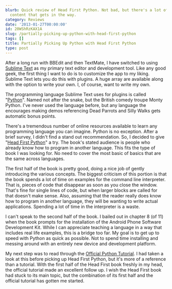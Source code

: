 ```yaml
---
blurb: Quick review of Head First Python. Not bad, but there's a lot of non-python
  content that gets in the way.
category: Reviews
date: '2013-01-27T00:00:00'
id: 20WShRzKAX1A
slug: /partially-picking-up-python-with-head-first-python
tags: []
title: Partially Picking Up Python with Head First Python
type: post
---
```


After a long run with BBEdit and then TextMate, I have switched to using [Sublime Text](http://www.sublimetext.com) as my primary text editor and development tool. Like any good geek, the first thing I want to do is to customize the app to my liking. Sublime Text lets you do this with plugins. A huge array are available along with the option to write your own. I, of course, want to write my own. 

The programming language Sublime Text uses for plugins is called "[Python](http://python.org)". Named not after the snake, but the British comedy troupe Monty Python. I've never used the language before, but any language the encourages making demos referencing Dead Parrots and Silly Walks gets automatic bonus points.

There's a tremendous number of online resources available to learn any programming language you can imagine. Python is no exception. After a brief survey, I didn't find a stand out recommendation. So, I decided to give "[Head First Python][1]" a try. The book's stated audience is people who already know how to program in another language. This fits the type of book I was looking for. No need to cover the most basic of basics that are the same across languages. 

The first half of the book is pretty good, doing a nice job of gently introducing the various concepts. The biggest criticism of this portion is that the book spends a lot of time on examples for the command line interpreter. That is, pieces of code that disappear as soon as you close the window. That's fine for single lines of code, but when larger blocks are called for that doesn't make sense. Also, assuming that the reader really does know how to program in another language, they will be wanting to write actual applications. Spending a lot of time in the interpreter is a waste. 

I can't speak to the second half of the book. I bailed out in chapter 8 (of 11) when the book prompts for the installation of the Android Phone Software Development Kit. While I can appreciate teaching a language in a way that includes real life examples, this is a bridge too far. My goal is to get up to speed with Python as quick as possible. Not to spend time installing and messing around with an entirely new device and development platform. 

My next step was to read through the [Official Python Tutorial](http://docs.python.org/3/tutorial/). I had taken a look at this before picking up Head First Python, but it's more of a reference than a tutorial. With the first half of the Head First book freshly in my head, the official tutorial made an excellent follow up. I wish the Head First book had stuck to its main topic, but the combination of its first half and the official tutorial has gotten me started. 

[1]: http://www.amazon.com/gp/product/1449382673/ref=as_li_ss_tl?ie=UTF8&camp=1789&creative=390957&creativeASIN=1449382673&linkCode=as2&tag=tioa-20